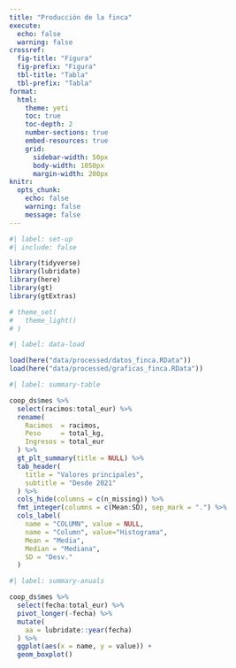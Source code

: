 ```yaml
---
title: "Producción de la finca"
execute: 
  echo: false
  warning: false
crossref: 
  fig-title: "Figura"
  fig-prefix: "Figura"
  tbl-title: "Tabla"
  tbl-prefix: "Tabla"
format: 
  html:
    theme: yeti
    toc: true
    toc-depth: 2
    number-sections: true
    embed-resources: true
    grid:
      sidebar-width: 50px
      body-width: 1050px
      margin-width: 200px
knitr: 
  opts_chunk:
    echo: false
    warning: false
    message: false
---
```


```r
#| label: set-up
#| include: false

library(tidyverse)
library(lubridate)
library(here)
library(gt)
library(gtExtras)

# theme_set(
#   theme_light()
# )

```

```r
#| label: data-load

load(here("data/processed/datos_finca.RData"))
load(here("data/processed/graficas_finca.RData"))

```

```r
#| label: summary-table

coop_ds$mes %>% 
  select(racimos:total_eur) %>% 
  rename(
    Racimos  = racimos,
    Peso     = total_kg,
    Ingresos = total_eur
  ) %>% 
  gt_plt_summary(title = NULL) %>% 
  tab_header(
    title = "Valores principales",
    subtitle = "Desde 2021"
  ) %>% 
  cols_hide(columns = c(n_missing)) %>%
  fmt_integer(columns = c(Mean:SD), sep_mark = ".") %>% 
  cols_label(
    name = "COLUMN", value = NULL,
    name = "Column", value="Histograma",
    Mean = "Media",
    Median = "Mediana",
    SD = "Desv."
  )

```

```r
#| label: summary-anuals

coop_ds$mes %>% 
  select(fecha:total_eur) %>% 
  pivot_longer(-fecha) %>% 
  mutate(
    aa = lubridate::year(fecha)
  ) %>% 
  ggplot(aes(x = name, y = value)) +
  geom_boxplot()
```
